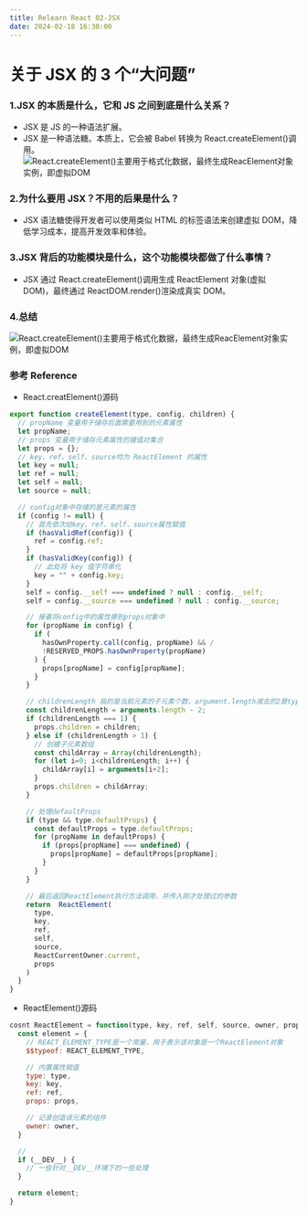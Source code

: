 ```yaml
---
title: Relearn React 02-JSX
date: 2024-02-18 16:30:00
---
```


# 关于 JSX 的 3 个“大问题”

### 1.JSX 的本质是什么，它和 JS 之间到底是什么关系？

- JSX 是 JS 的一种语法扩展。
- JSX 是一种语法糖。本质上，它会被 Babel 转换为 React.createElement()调用。
  ![React.createElement()主要用于格式化数据，最终生成ReacElement对象实例，即虚拟DOM](/images/MDX/relearn-react--02-JSX__creactElementFn.jpg)

### 2.为什么要用 JSX？不用的后果是什么？

- JSX 语法糖使得开发者可以使用类似 HTML 的标签语法来创建虚拟 DOM，降低学习成本，提高开发效率和体验。

### 3.JSX 背后的功能模块是什么，这个功能模块都做了什么事情？

- JSX 通过 React.createElement()调用生成 ReactElement 对象(虚拟 DOM)，最终通过 ReactDOM.render()渲染成真实 DOM。

### 4.总结

![React.createElement()主要用于格式化数据，最终生成ReacElement对象实例，即虚拟DOM](/images/MDX/relearn-react--02-JSX__summary.jpg)

### 参考 Reference

- React.creatElement()源码

```javascript
export function createElement(type, config, children) {
  // propName 变量用于储存后面需要用到的元素属性
  let propName;
  // props 变量用于储存元素属性的键值对集合
  let props = {};
  // key、ref、self、source均为 ReactElement 的属性
  let key = null;
  let ref = null;
  let self = null;
  let source = null;

  // config对象中存储的是元素的属性
  if (config != null) {
    // 首先依次给key、ref、self、source属性赋值
    if (hasValidRef(config)) {
      ref = config.ref;
    }
    if (hasValidKey(config)) {
      // 此处将 key 值字符串化
      key = "" + config.key;
    }
    self = config.__self === undefined ? null : config.__self;
    self = config.__source === undefined ? null : config.__source;

    // 接着将config中的属性挪到props对象中
    for (propName in config) {
      if (
        hasOwnProperty.call(config, propName) && /
        !RESERVED_PROPS.hasOwnProperty(propName)
      ) {
        props[propName] = config[propName];
      }
    }

    // childrenLength 指的是当前元素的子元素个数，argument.length减去的2是type，config两个参数占用的长度
    const childrenLength = arguments.length - 2;
    if (childrenLength === 1) {
      props.children = children;
    } else if (childrenLength > 1) {
      // 创建子元素数组
      const childArray = Array(childrenLength);
      for (let i=0; i<childrenLength; i++) {
        childArray[i] = arguments[i+2];
      }
      props.children = childArray;
    }

    // 处理defaultProps
    if (type && type.defaultProps) {
      const defaultProps = type.defaultProps;
      for (propName in defaultProps) {
        if (props[propName] === undefined) {
          props[propName] = defaultProps[propName];
        }
      }
    }

    // 最后返回ReactElement执行方法调用，并传入刚才处理过的参数
    return  ReactElement(
      type,
      key,
      ref,
      self,
      source,
      ReactCurrentOwner.current,
      props
    )
  }
}
```

- ReactElement()源码

```javascript
cosnt ReactElement = function(type, key, ref, self, source, owner, props) {
  const element = {
    // REACT_ELEMENT_TYPE是一个常量，用于表示该对象是一个ReactElement对象
    $$typeof: REACT_ELEMENT_TYPE,

    // 内置属性赋值
    type: type,
    key: key,
    ref: ref,
    props: props,

    // 记录创造该元素的组件
    owner: owner,
  }

  //
  if (__DEV__) {
    // 一些针对__DEV__环境下的一些处理
  }

  return element;
}
```
